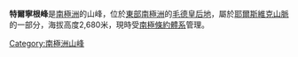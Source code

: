 {{Coord|72|11|S|2|45|E||display=title}}

'''特爾寧根峰'''是[[南極洲|南極洲]]的山峰，位於[[東部南極洲|東部南極洲]]的[[毛德皇后地|毛德皇后地]]，屬於[[耶爾斯維克山脈|耶爾斯維克山脈]]的一部分，海拔高度2,680米，現時受[[南極條約體系|南極條約體系]]管理。

{{Antarctica-geo-stub}}
[[Category:南極洲山峰|Category:南極洲山峰]]